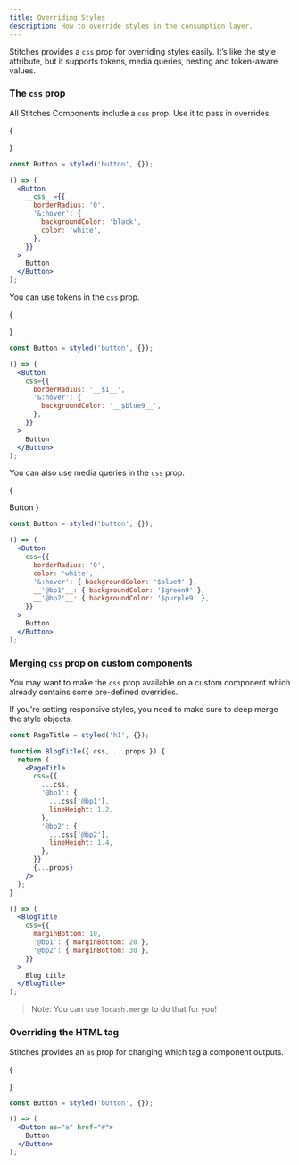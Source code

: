 ```yaml
---
title: Overriding Styles
description: How to override styles in the consumption layer.
---
```


Stitches provides a `css` prop for overriding styles easily. It’s like the style attribute, but it supports tokens, media queries, nesting and token-aware values.

### The `css` prop

All Stitches Components include a `css` prop. Use it to pass in overrides.

{

<Preview>
  <DemoButton
    css={{
      borderRadius: '0',
      '&:hover': {
        backgroundColor: 'black',
        color: 'white',
      },
    }}
  />
</Preview>
}

```jsx line=3-7
const Button = styled('button', {});

() => (
  <Button
    __css__={{
      borderRadius: '0',
      '&:hover': {
        backgroundColor: 'black',
        color: 'white',
      },
    }}
  >
    Button
  </Button>
);
```

You can use tokens in the `css` prop.

{

<Preview>
  <DemoButton
    css={{
      borderRadius: '$1',
      '&:hover': {
        backgroundColor: '$blue9',
      },
    }}
  />
</Preview>
}

```jsx line=3-7
const Button = styled('button', {});

() => (
  <Button
    css={{
      borderRadius: '__$1__',
      '&:hover': {
        backgroundColor: '__$blue9__',
      },
    }}
  >
    Button
  </Button>
);
```

You can also use media queries in the `css` prop.

{

<Preview>
  <DemoButton
    css={{
      borderRadius: '0',
      color: 'white',
      '&:hover': { backgroundColor: '$blue9' },
      '@bp1': { backgroundColor: '$green9' },
      '@bp2': { backgroundColor: '$purple9' },
    }}
  >
    Button
  </DemoButton>
</Preview>
}

```jsx line=3-25
const Button = styled('button', {});

() => (
  <Button
    css={{
      borderRadius: '0',
      color: 'white',
      '&:hover': { backgroundColor: '$blue9' },
      __'@bp1'__: { backgroundColor: '$green9' },
      __'@bp2'__: { backgroundColor: '$purple9' },
    }}
  >
    Button
  </Button>
);
```

### Merging `css` prop on custom components

You may want to make the `css` prop available on a custom component which already contains some pre-defined overrides.

If you're setting responsive styles, you need to make sure to deep merge the style objects.

```jsx
const PageTitle = styled('h1', {});

function BlogTitle({ css, ...props }) {
  return (
    <PageTitle
      css={{
        ...css,
        '@bp1': {
          ...css['@bp1'],
          lineHeight: 1.2,
        },
        '@bp2': {
          ...css['@bp2'],
          lineHeight: 1.4,
        },
      }}
      {...props}
    />
  );
}

() => (
  <BlogTitle
    css={{
      marginBottom: 10,
      '@bp1': { marginBottom: 20 },
      '@bp2': { marginBottom: 30 },
    }}
  >
    Blog title
  </BlogTitle>
);
```

> Note: You can use `lodash.merge` to do that for you!

### Overriding the HTML tag

Stitches provides an `as` prop for changing which tag a component outputs.

{

<Preview>
  <DemoButton as="a" href="#" />
</Preview>
}

```jsx line=3-7
const Button = styled('button', {});

() => (
  <Button as="a" href="#">
    Button
  </Button>
);
```
